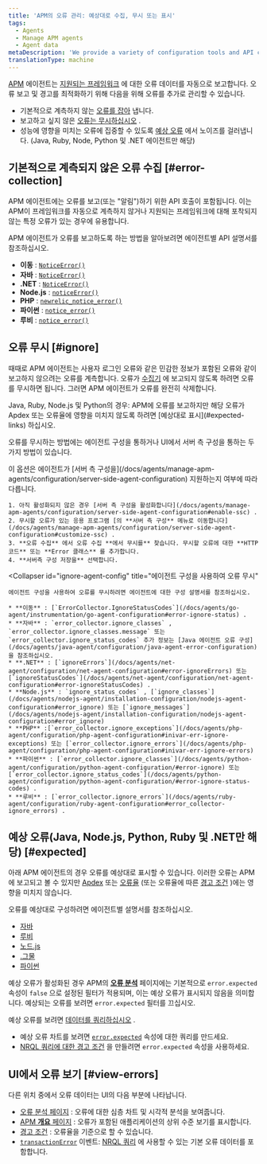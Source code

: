 ```yaml
---
title: 'APM의 오류 관리: 예상대로 수집, 무시 또는 표시'
tags:
  - Agents
  - Manage APM agents
  - Agent data
metaDescription: 'We provide a variety of configuration tools and API calls to create, ignore, or mark errors as expected.'
translationType: machine
---
```


[APM](/docs/apm) 에이전트는 [지원되는 프레임워크](/docs/agents/manage-apm-agents/installation/compatibility-requirements) 에 대한 오류 데이터를 자동으로 보고합니다. 오류 보고 및 경고를 최적화하기 위해 다음을 위해 오류를 추가로 관리할 수 있습니다.

* 기본적으로 계측하지 않는 [오류를 잡아](#error-collection) 냅니다.
* 보고하고 싶지 않은 [오류는 무시하십시오](#ignore) .
* 성능에 영향을 미치는 오류에 집중할 수 있도록 [예상 오류](#expected) 에서 노이즈를 걸러냅니다. (Java, Ruby, Node, Python 및 .NET 에이전트만 해당)

## 기본적으로 계측되지 않은 오류 수집 [#error-collection]

APM 에이전트에는 오류를 보고(또는 "알림")하기 위한 API 호출이 포함됩니다. 이는 APM이 프레임워크를 자동으로 계측하지 않거나 지원되는 프레임워크에 대해 포착되지 않는 특정 오류가 있는 경우에 유용합니다.

APM 에이전트가 오류를 보고하도록 하는 방법을 알아보려면 에이전트별 API 설명서를 참조하십시오.

* **이동** : [`NoticeError()`](https://github.com/newrelic/go-agent/blob/master/transaction.go)
* **자바** : [`NoticeError()`](http://newrelic.github.io/java-agent-api/javadoc/index.html?com/newrelic/api/agent/NewRelic.html)
* **.NET** : [`NoticeError()`](/docs/agents/net-agent/net-agent-api/notice-error)
* **Node.js** : [`noticeError()`](/docs/agents/nodejs-agent/supported-features/nodejs-agent-api#noticeError)
* **PHP** : [`newrelic_notice_error()`](/docs/agents/php-agent/php-agent-api/newrelic_notice_error)
* **파이썬** : [`notice_error()`](/docs/agents/python-agent/python-agent-api/noticeerror-python-agent-api/)
* **루비** : [`notice_error()`](https://www.rubydoc.info/gems/newrelic_rpm/NewRelic/Agent#notice_error-instance_method)

## 오류 무시 [#ignore]

때때로 APM 에이전트는 사용자 로그인 오류와 같은 민감한 정보가 포함된 오류와 같이 보고하지 않으려는 오류를 계측합니다. 오류가 [수집기](/docs/accounts-partnerships/education/getting-started-new-relic/glossary#collector) 에 보고되지 않도록 하려면 오류를 무시하면 됩니다. 그러면 APM 에이전트가 오류를 완전히 삭제합니다.

<Callout variant="tip">
  Java, Ruby, Node.js 및 Python의 경우: APM에 오류를 보고하지만 해당 오류가 Apdex 또는 오류율에 영향을 미치지 않도록 하려면 [예상대로 표시](#expected-links) 하십시오.
</Callout>

오류를 무시하는 방법에는 에이전트 구성을 통하거나 UI에서 서버 측 구성을 통하는 두 가지 방법이 있습니다.

<CollapserGroup>
  <Collapser
    id="ignore-server-side"
    title="UI에서 서버 측 구성을 사용하여 오류 무시"
  >
    이 옵션은 에이전트가 [서버 측 구성을](/docs/agents/manage-apm-agents/configuration/server-side-agent-configuration) 지원하는지 여부에 따라 다릅니다.

    1. 아직 활성화되지 않은 경우 [서버 측 구성을 활성화합니다](/docs/agents/manage-apm-agents/configuration/server-side-agent-configuration#enable-ssc) .
    2. 무시할 오류가 있는 응용 프로그램 [의 **서버 측 구성** 메뉴로 이동합니다](/docs/agents/manage-apm-agents/configuration/server-side-agent-configuration#customize-ssc) .
    3. **오류 수집** 에서 오류 수집 **에서 무시를** 찾습니다. 무시할 오류에 대한 **HTTP 코드** 또는 **Error 클래스** 를 추가합니다.
    4. **서버측 구성 저장을** 선택합니다.
  </Collapser>

  <Collapser
    id="ignore-agent-config"
    title="에이전트 구성을 사용하여 오류 무시"
  >
    에이전트 구성을 사용하여 오류를 무시하려면 에이전트에 대한 구성 설명서를 참조하십시오.

    * **이동** : [`ErrorCollector.IgnoreStatusCodes`](/docs/agents/go-agent/instrumentation/go-agent-configuration#error-ignore-status) .
    * **자바** : `error_collector.ignore_classes` , `error_collector.ignore_classes.message` 또는 `error_collector.ignore_status_codes` 추가 정보는 [Java 에이전트 오류 구성](/docs/agents/java-agent/configuration/java-agent-error-configuration) 을 참조하십시오.
    * **.NET** : [`ignoreErrors`](/docs/agents/net-agent/configuration/net-agent-configuration#error-ignoreErrors) 또는 [`ignoreStatusCodes`](/docs/agents/net-agent/configuration/net-agent-configuration#error-ignoreStatusCodes) .
    * **Node.js** : `ignore_status_codes` , [`ignore_classes`](/docs/agents/nodejs-agent/installation-configuration/nodejs-agent-configuration#error_ignore) 또는 [`ignore_messages`](/docs/agents/nodejs-agent/installation-configuration/nodejs-agent-configuration#error_ignore)
    * **PHP** :[`error_collector.ignore_exceptions`](/docs/agents/php-agent/configuration/php-agent-configuration#inivar-err-ignore-exceptions) 또는 [`error_collector.ignore_errors`](/docs/agents/php-agent/configuration/php-agent-configuration#inivar-err-ignore-errors)
    * **파이썬** : [`error_collector.ignore_classes`](/docs/agents/python-agent/configuration/python-agent-configuration/#error-ignore) 또는 [`error_collector.ignore_status_codes`](/docs/agents/python-agent/configuration/python-agent-configuration/#error-ignore-status-codes) .
    * **루비** : [`error_collector.ignore_errors`](/docs/agents/ruby-agent/configuration/ruby-agent-configuration#error_collector-ignore_errors) .
  </Collapser>
</CollapserGroup>

## 예상 오류(Java, Node.js, Python, Ruby 및 .NET만 해당) [#expected]

아래 APM 에이전트의 경우 오류를 예상대로 표시할 수 있습니다. 이러한 오류는 APM에 보고되고 볼 수 있지만 [Apdex](/docs/apm/new-relic-apm/apdex/apdex-measuring-user-satisfaction) 또는 [오류율](/docs/apm/applications-menu/error-analytics/error-analytics-explore-events-behind-errors) (또는 오류율에 따른 [경고 조건](/docs/alerts/new-relic-alerts/defining-conditions/define-alert-conditions) )에는 영향을 미치지 않습니다.

오류를 예상대로 구성하려면 에이전트별 설명서를 참조하십시오.

* [자바](/docs/agents/java-agent/configuration/java-agent-error-configuration)
* [루비](/docs/agents/ruby-agent/configuration/ruby-agent-configuration/#error-collector)
* [노드.js](/docs/agents/nodejs-agent/installation-configuration/nodejs-agent-configuration)
* [.그물](/docs/agents/net-agent/configuration/net-agent-configuration#error_collector)
* [파이썬](/docs/agents/python-agent/configuration/python-agent-configuration/#error-collector-settings)

예상 오류가 활성화된 경우 APM의 [**오류 분석**](/docs/apm/applications-menu/error-analytics/error-analytics-explore-events-behind-errors) 페이지에는 기본적으로 `error.expected` 속성이 `false` 으로 설정된 필터가 적용되며, 이는 예상 오류가 표시되지 않음을 의미합니다. 예상되는 오류를 보려면 `error.expected` 필터를 끄십시오.

예상 오류를 보려면 [데이터를 쿼리하십시오](/docs/using-new-relic/data/understand-data/query-new-relic-data) .

* 예상 오류 차트를 보려면 [`error.expected`](/docs/insights/insights-data-sources/default-events-attributes/apm-default-event-attributes#transerror-expected) 속성에 대한 쿼리를 만드세요.
* [NRQL 쿼리에 대한 경고 조건](/docs/alerts/new-relic-alerts/defining-conditions/create-alert-conditions-nrql-queries) 을 만들려면 `error.expected` 속성을 사용하세요.

## UI에서 오류 보기 [#view-errors]

다른 위치 중에서 오류 데이터는 UI의 다음 부분에 나타납니다.

* [오류 분석 페이지](/docs/apm/applications-menu/error-analytics/introduction-error-analytics) : 오류에 대한 심층 차트 및 시각적 분석을 보여줍니다.
* [APM **개요** 페이지](/docs/apm/applications-menu/monitoring/apm-overview-page) : 오류가 포함된 애플리케이션의 상위 수준 보기를 표시합니다.
* [경고 조건](/docs/alerts/new-relic-alerts/defining-conditions/define-alert-conditions) : 오류율을 기준으로 할 수 있습니다.
* [`transactionError`](/docs/insights/insights-data-sources/default-events-attributes/apm-default-event-attributes#transactionerror-event) 이벤트: [NRQL 쿼리](/docs/insights/nrql-new-relic-query-language/using-nrql/introduction-nrql) 에 사용할 수 있는 기본 오류 데이터를 포함합니다.